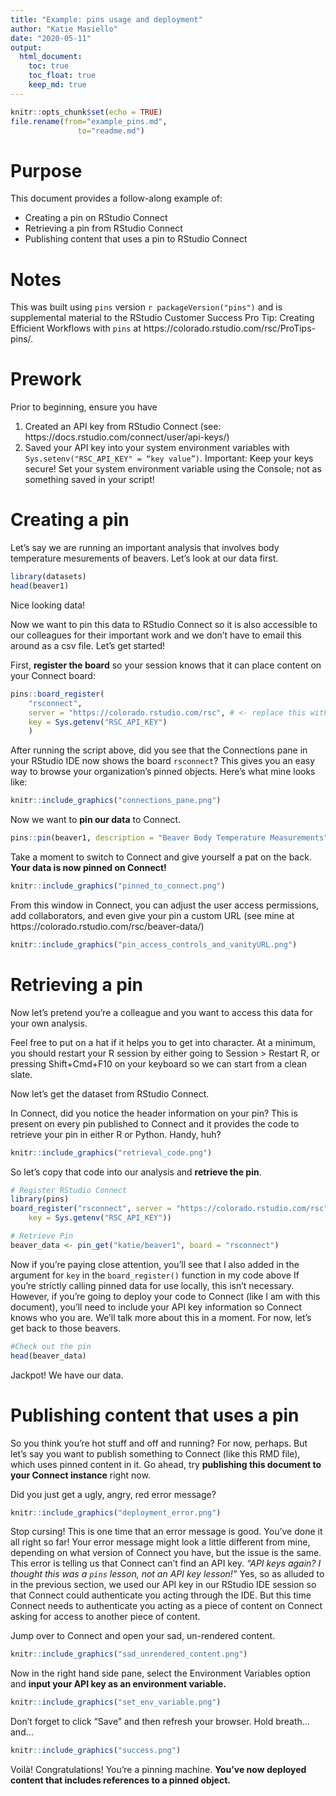 ```yaml
---
title: "Example: pins usage and deployment"
author: "Katie Masiello"
date: "2020-05-11"
output:
  html_document:
    toc: true
    toc_float: true
    keep_md: true
---
```


```r
knitr::opts_chunk$set(echo = TRUE)
file.rename(from="example_pins.md", 
               to="readme.md")
```

# Purpose
This document provides a follow-along example of:  

* Creating a pin on RStudio Connect 
* Retrieving a pin from RStudio Connect 
* Publishing content that uses a pin to RStudio Connect  

# Notes 
This was built using `pins` version `r packageVersion("pins")` and is supplemental material to the RStudio Customer Success Pro Tip: Creating Efficient Workflows with `pins` at https://colorado.rstudio.com/rsc/ProTips-pins/. 

# Prework
Prior to beginning, ensure you have  

1. Created an API key from RStudio Connect (see: https://docs.rstudio.com/connect/user/api-keys/)  
1. Saved your API key into your system environment variables with `Sys.setenv("RSC_API_KEY" = “key value”)`.  Important: Keep your keys secure! Set your system environment variable using the Console; not as something saved in your script! 

# Creating a pin
Let's say we are running an important analysis that involves body temperature mesurements of beavers. Let's look at our data first.  
```r
library(datasets)
head(beaver1)
```
Nice looking data!

Now we want to pin this data to RStudio Connect so it is also accessible to our colleagues for their important work and we don't have to email this around as a csv file.  Let's get started!

First, **register the board** so your session knows that it can place content on your Connect board:
```r
pins::board_register(
    "rsconnect", 
    server = "https://colorado.rstudio.com/rsc", # <- replace this with your server name 
    key = Sys.getenv("RSC_API_KEY")
    )
```
  
  
After running the script above, did you see that the Connections pane in your RStudio IDE now shows the board `rsconnect`?  This gives you an easy way to browse your organization's pinned objects.  Here's what mine looks like:  
  
```r
knitr::include_graphics("connections_pane.png")
```
   
Now we want to **pin our data** to Connect. 
```r
pins::pin(beaver1, description = "Beaver Body Temperature Measurements", board = "rsconnect")
```
  
   
Take a moment to switch to Connect and give yourself a pat on the back.  **Your data is now pinned on Connect!**
```r
knitr::include_graphics("pinned_to_connect.png")
```
  
From this window in Connect, you can adjust the user access permissions, add collaborators, and even give your pin a custom URL (see mine at https://colorado.rstudio.com/rsc/beaver-data/)  
```r
knitr::include_graphics("pin_access_controls_and_vanityURL.png")
```
  
  
# Retrieving a pin  
Now let's pretend you're a colleague and you want to access this data for your own analysis.  

Feel free to put on a hat if it helps you to get into character.  At a minimum, you should restart your R session by either going to Session > Restart R, or pressing Shift+Cmd+F10 on your keyboard so we can start from a clean slate.
  
Now let's get the dataset from RStudio Connect. 

In Connect, did you notice the header information on your pin?  This is present on every pin published to Connect and it provides the code to retrieve your pin in either R or Python.  Handy, huh?  

```r
knitr::include_graphics("retrieval_code.png")
```
  
   
So let's copy that code into our analysis and **retrieve the pin**.  
```r
# Register RStudio Connect
library(pins)
board_register("rsconnect", server = "https://colorado.rstudio.com/rsc",
    key = Sys.getenv("RSC_API_KEY"))

# Retrieve Pin
beaver_data <- pin_get("katie/beaver1", board = "rsconnect")
```
   
Now if you're paying close attention, you'll see that I also added in the argument for `key` in the `board_register()` function in my code above  If you're strictly calling pinned data for use locally, this isn't necessary.  However, if you're going to deploy your code to Connect (like I am with this document), you'll need to include your API key information so Connect knows who you are.  We'll talk more about this in a moment.  For now, let's get back to those beavers.
```r
#Check out the pin
head(beaver_data)
```
  
Jackpot!  We have our data.

# Publishing content that uses a pin 
So you think you're hot stuff and off and running?  For now, perhaps.  But let's say you want to publish something to Connect (like this RMD file), which uses pinned content in it.  Go ahead, try **publishing this document to your Connect instance** right now. 

Did you just get a ugly, angry, red error message?  
```r
knitr::include_graphics("deployment_error.png")
```


Stop cursing! This is one time that an error message is good.  You've done it all right so far! Your error message might look a little different from mine, depending on what version of Connect you have, but the issue is the same.  This error is telling us that Connect can't find an API key.  *"API keys again? I thought this was a `pins` lesson, not an API key lesson!"*  Yes, so as alluded to in the previous section, we used our API key in our RStudio IDE session so that Connect could authenticate you acting through the IDE.  But this time Connect needs to authenticate you acting as a piece of content on Connect asking for access to another piece of content.   

Jump over to Connect and open your sad, un-rendered content.  
```r
knitr::include_graphics("sad_unrendered_content.png")
```
  
Now in the right hand side pane, select the Environment Variables option and **input your API key as an environment variable.**  
```r
knitr::include_graphics("set_env_variable.png")
```
  
Don't forget to click "Save" and then refresh your browser.  Hold breath... and... 

```r
knitr::include_graphics("success.png")
```
  

Voilà!  Congratulations!  You're a pinning machine. **You've now deployed content that includes references to a pinned object.**
